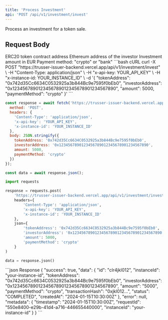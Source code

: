 ```yaml
---
title: 'Process Investment'
api: 'POST /api/v1/investment/invest'
---
```


Process an investment for a token sale.

## Request Body

<ParamField body="tokenAddress" type="string" required>
  ERC20 token contract address
</ParamField>

<ParamField body="investorAddress" type="string" required>
  Ethereum address of the investor
</ParamField>

<ParamField body="amount" type="number" required>
  Investment amount in EUR
</ParamField>

<ParamField body="paymentMethod" type="string" default="crypto">
  Payment method: "crypto" or "bank"
</ParamField>

<RequestExample>
```bash cURL
curl -X POST "https://trusser-issuer-backend.vercel.app/api/v1/investment/invest" \
  -H "Content-Type: application/json" \
  -H "x-api-key: YOUR_API_KEY" \
  -H "x-instance-id: YOUR_INSTANCE_ID" \
  -d '{
    "tokenAddress": "0x742d35Cc6634C0532925a3b844Bc9e7595f0bEb0",
    "investorAddress": "0x1234567890123456789012345678901234567890",
    "amount": 5000,
    "paymentMethod": "crypto"
  }'
```

```javascript JavaScript
const response = await fetch('https://trusser-issuer-backend.vercel.app/api/v1/investment/invest', {
  method: 'POST',
  headers: {
    'Content-Type': 'application/json',
    'x-api-key': 'YOUR_API_KEY',
    'x-instance-id': 'YOUR_INSTANCE_ID'
  },
  body: JSON.stringify({
    tokenAddress: '0x742d35Cc6634C0532925a3b844Bc9e7595f0bEb0',
    investorAddress: '0x1234567890123456789012345678901234567890',
    amount: 5000,
    paymentMethod: 'crypto'
  })
});

const data = await response.json();
```

```python Python
import requests

response = requests.post(
    'https://trusser-issuer-backend.vercel.app/api/v1/investment/invest',
    headers={
        'Content-Type': 'application/json',
        'x-api-key': 'YOUR_API_KEY',
        'x-instance-id': 'YOUR_INSTANCE_ID'
    },
    json={
        'tokenAddress': '0x742d35Cc6634C0532925a3b844Bc9e7595f0bEb0',
        'investorAddress': '0x1234567890123456789012345678901234567890',
        'amount': 5000,
        'paymentMethod': 'crypto'
    }
)

data = response.json()
```
</RequestExample>

<ResponseExample>
```json Response
{
  "success": true,
  "data": {
    "id": "clr4jkl012",
    "instanceId": "your-instance-id",
    "tokenAddress": "0x742d35Cc6634C0532925a3b844Bc9e7595f0bEb0",
    "investorAddress": "0x1234567890123456789012345678901234567890",
    "amount": "5000",
    "paymentMethod": "crypto",
    "transactionHash": "0xjkl012...",
    "status": "COMPLETED",
    "createdAt": "2024-01-15T10:30:00Z"
  },
  "error": null,
  "metadata": {
    "timestamp": "2024-01-15T10:30:00Z",
    "requestId": "550e8400-e29b-41d4-a716-446655440000",
    "instanceId": "your-instance-id"
  }
}
```
</ResponseExample>